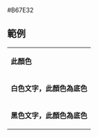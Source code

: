 <nowiki>#B67E32</nowiki><noinclude>
== 範例 ==
{|
|- style="color:{{ {{PAGENAME}} }}"
| '''此顏色'''
|- style="background:{{ {{PAGENAME}} }}; color:white"
| '''白色文字，此顏色為底色'''
|- style="background:{{ {{PAGENAME}} }}; color:black"
| '''黑色文字，此顏色為底色'''
|}

[[Category:香港政黨顏色模板|{{PAGENAME}}]]
</noinclude>